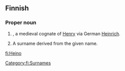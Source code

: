 ==Finnish==

===Proper noun===
{{fi-noun|Heino|type=valo|proper=true}}

# {{given name|male||fi:}}, a medieval cognate of [[Henry]] via German [[Heinrich]].
# A surname derived from the given name. 

[[Category:fi:Surnames]]

[[fi:Heino]]